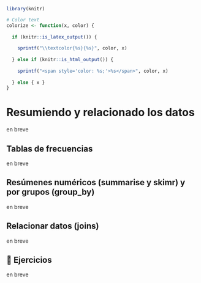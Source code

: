 ```r
library(knitr)

# Color text
colorize <- function(x, color) {
  
  if (knitr::is_latex_output()) {
    
    sprintf("\\textcolor{%s}{%s}", color, x)
    
  } else if (knitr::is_html_output()) {
    
    sprintf("<span style='color: %s;'>%s</span>", color, x)
    
  } else { x }
}
```


# Resumiendo y relacionado los datos {#resumenes}

en breve

## Tablas de frecuencias

en breve

## Resúmenes numéricos (summarise y skimr) y por grupos (group_by)

en breve

## Relacionar datos (joins)

en breve

## 📝 Ejercicios

en breve

